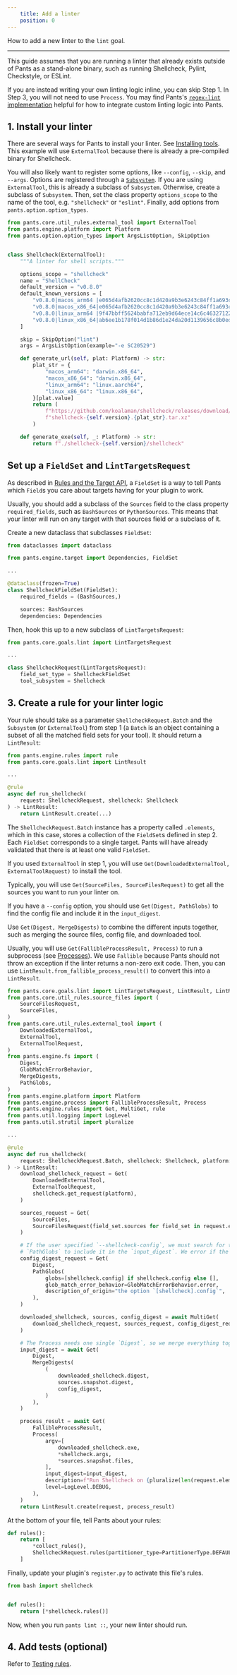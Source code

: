 ```yaml
---
    title: Add a linter
    position: 0
---
```


How to add a new linter to the `lint` goal.

---

This guide assumes that you are running a linter that already exists outside of Pants as a stand-alone binary, such as running Shellcheck, Pylint, Checkstyle, or ESLint.

If you are instead writing your own linting logic inline, you can skip Step 1. In Step 3, you will not need to use `Process`. You may find Pants's [`regex-lint` implementation](https://github.com/pantsbuild/pants/blob/main/src/python/pants/backend/project_info/regex_lint.py) helpful for how to integrate custom linting logic into Pants.

## 1. Install your linter

There are several ways for Pants to install your linter. See [Installing tools](../the-rules-api/installing-tools.mdx).
This example will use `ExternalTool` because there is already a pre-compiled binary for Shellcheck.

You will also likely want to register some options, like `--config`, `--skip`, and `--args`.
Options are registered through a [`Subsystem`](../the-rules-api/options-and-subsystems.mdx).
If you are using `ExternalTool`, this is already a subclass of `Subsystem`.
Otherwise, create a subclass of `Subsystem`. Then, set the class property `options_scope` to the name
of the tool, e.g. `"shellcheck"` or `"eslint"`. Finally, add options from `pants.option.option_types`.

```python
from pants.core.util_rules.external_tool import ExternalTool
from pants.engine.platform import Platform
from pants.option.option_types import ArgsListOption, SkipOption


class Shellcheck(ExternalTool):
    """A linter for shell scripts."""

    options_scope = "shellcheck"
    name = "ShellCheck"
    default_version = "v0.8.0"
    default_known_versions = [
        "v0.8.0|macos_arm64 |e065d4afb2620cc8c1d420a9b3e6243c84ff1a693c1ff0e38f279c8f31e86634|4049756",
        "v0.8.0|macos_x86_64|e065d4afb2620cc8c1d420a9b3e6243c84ff1a693c1ff0e38f279c8f31e86634|4049756",
        "v0.8.0|linux_arm64 |9f47bbff5624babfa712eb9d64ece14c6c46327122d0c54983f627ae3a30a4ac|2996468",
        "v0.8.0|linux_x86_64|ab6ee1b178f014d1b86d1e24da20d1139656c8b0ed34d2867fbb834dad02bf0a|1403852",
    ]

    skip = SkipOption("lint")
    args = ArgsListOption(example="-e SC20529")

    def generate_url(self, plat: Platform) -> str:
        plat_str = {
            "macos_arm64": "darwin.x86_64",
            "macos_x86_64": "darwin.x86_64",
            "linux_arm64": "linux.aarch64",
            "linux_x86_64": "linux.x86_64",
        }[plat.value]
        return (
            f"https://github.com/koalaman/shellcheck/releases/download/{self.version}/"
            f"shellcheck-{self.version}.{plat_str}.tar.xz"
        )

    def generate_exe(self, _: Platform) -> str:
        return f"./shellcheck-{self.version}/shellcheck"

```

## Set up a `FieldSet` and `LintTargetsRequest`

As described in [Rules and the Target API](../the-rules-api/rules-and-the-target-api.mdx), a `FieldSet` is a way to
tell Pants which `Field`s you care about targets having for your plugin to work.

Usually, you should add a subclass of the `Sources` field to the class property `required_fields`,
such as `BashSources` or `PythonSources`.
This means that your linter will run on any target with that sources field or a subclass of it.

Create a new dataclass that subclasses `FieldSet`:

```python
from dataclasses import dataclass

from pants.engine.target import Dependencies, FieldSet

...

@dataclass(frozen=True)
class ShellcheckFieldSet(FieldSet):
    required_fields = (BashSources,)

    sources: BashSources
    dependencies: Dependencies
```

Then, hook this up to a new subclass of `LintTargetsRequest`:

```python
from pants.core.goals.lint import LintTargetsRequest

...

class ShellcheckRequest(LintTargetsRequest):
    field_set_type = ShellcheckFieldSet
    tool_subsystem = Shellcheck
```

## 3. Create a rule for your linter logic

Your rule should take as a parameter `ShellcheckRequest.Batch` and the
`Subsystem` (or `ExternalTool`) from step 1 (a `Batch` is an object containing a subset of all
the matched field sets for your tool). It should return a `LintResult`:

```python
from pants.engine.rules import rule
from pants.core.goals.lint import LintResult

...

@rule
async def run_shellcheck(
    request: ShellcheckRequest, shellcheck: Shellcheck
) -> LintResult:
    return LintResult.create(...)
```

The `ShellcheckRequest.Batch` instance has a property called `.elements`, which in this case,
stores a collection of the `FieldSet`s defined in step 2. Each `FieldSet` corresponds to a single target.
Pants will have already validated that there is at least one valid `FieldSet`.

If you used `ExternalTool` in step 1, you will use `Get(DownloadedExternalTool, ExternalToolRequest)` to install the tool.

Typically, you will use `Get(SourceFiles, SourceFilesRequest)` to get all the sources you want to run your linter on.

If you have a `--config` option, you should use `Get(Digest, PathGlobs)` to find the config file and include it in the `input_digest`.

Use `Get(Digest, MergeDigests)` to combine the different inputs together, such as merging the source files, config file, and downloaded tool.

Usually, you will use `Get(FallibleProcessResult, Process)` to run a subprocess (see [Processes](../the-rules-api/processes.mdx)). We use `Fallible` because Pants should not throw an exception if the linter returns a non-zero exit code. Then, you can use `LintResult.from_fallible_process_result()` to convert this into a `LintResult`.

```python
from pants.core.goals.lint import LintTargetsRequest, LintResult, LintResults
from pants.core.util_rules.source_files import (
    SourceFilesRequest,
    SourceFiles,
)
from pants.core.util_rules.external_tool import (
    DownloadedExternalTool,
    ExternalTool,
    ExternalToolRequest,
)
from pants.engine.fs import (
    Digest,
    GlobMatchErrorBehavior,
    MergeDigests,
    PathGlobs,
)
from pants.engine.platform import Platform
from pants.engine.process import FallibleProcessResult, Process
from pants.engine.rules import Get, MultiGet, rule
from pants.util.logging import LogLevel
from pants.util.strutil import pluralize

...

@rule
async def run_shellcheck(
    request: ShellcheckRequest.Batch, shellcheck: Shellcheck, platform: Platform
) -> LintResult:
    download_shellcheck_request = Get(
        DownloadedExternalTool,
        ExternalToolRequest,
        shellcheck.get_request(platform),
    )

    sources_request = Get(
        SourceFiles,
        SourceFilesRequest(field_set.sources for field_set in request.elements),
    )

    # If the user specified `--shellcheck-config`, we must search for the file they specified with
    # `PathGlobs` to include it in the `input_digest`. We error if the file cannot be found.
    config_digest_request = Get(
        Digest,
        PathGlobs(
            globs=[shellcheck.config] if shellcheck.config else [],
            glob_match_error_behavior=GlobMatchErrorBehavior.error,
            description_of_origin="the option `[shellcheck].config`",
        ),
    )

    downloaded_shellcheck, sources, config_digest = await MultiGet(
        download_shellcheck_request, sources_request, config_digest_request
    )

    # The Process needs one single `Digest`, so we merge everything together.
    input_digest = await Get(
        Digest,
        MergeDigests(
            (
                downloaded_shellcheck.digest,
                sources.snapshot.digest,
                config_digest,
            )
        ),
    )

    process_result = await Get(
        FallibleProcessResult,
        Process(
            argv=[
                downloaded_shellcheck.exe,
                *shellcheck.args,
                *sources.snapshot.files,
            ],
            input_digest=input_digest,
            description=f"Run Shellcheck on {pluralize(len(request.elements), 'file')}.",
            level=LogLevel.DEBUG,
        ),
    )
    return LintResult.create(request, process_result)

```

At the bottom of your file, tell Pants about your rules:

```python
def rules():
    return [
      	*collect_rules(),
        ShellcheckRequest.rules(partitioner_type=PartitionerType.DEFAULT_SINGLE_PARTITION),
    ]
```

Finally, update your plugin's `register.py` to activate this file's rules.

```python title="pants-plugins/bash/register.py"
from bash import shellcheck


def rules():
    return [*shellcheck.rules()]
```

Now, when you run `pants lint ::`, your new linter should run.

## 4. Add tests (optional)

Refer to [Testing rules](../the-rules-api/testing-plugins.mdx).